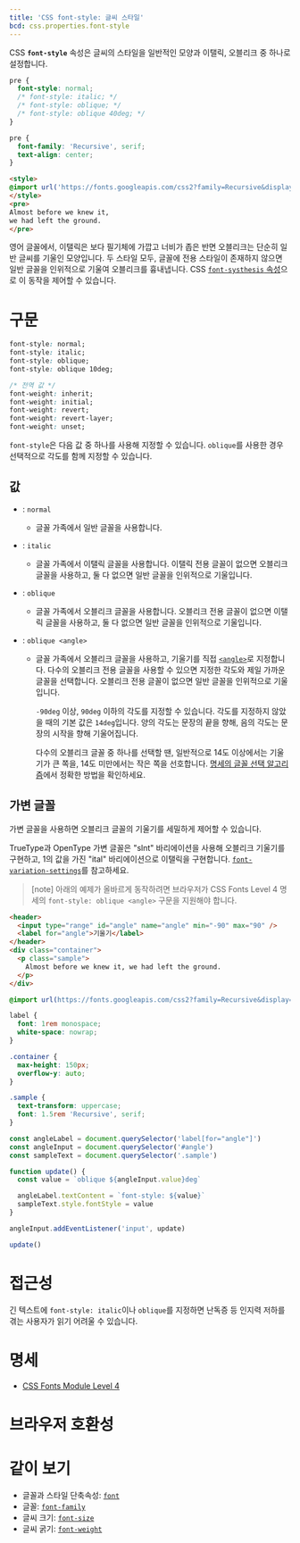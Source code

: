 ```yaml
---
title: 'CSS font-style: 글씨 스타일'
bcd: css.properties.font-style
---
```


CSS **`font-style`** 속성은 글씨의 스타일을 일반적인 모양과 이탤릭, 오블리크 중 하나로 설정합니다.

```css hidden name=demo
pre {
  font-style: normal;
  /* font-style: italic; */
  /* font-style: oblique; */
  /* font-style: oblique 40deg; */
}
```

```css hidden editable=false name=demo filename=style
pre {
  font-family: 'Recursive', serif;
  text-align: center;
}
```

```html hiden name=demo
<style>
@import url('https://fonts.googleapis.com/css2?family=Recursive&display=swap');
</style>
<pre>
Almost before we knew it,
we had left the ground.
</pre>
```

<LiveExample height={240} lang="css" name="demo" />

영어 글꼴에서, 이탤릭은 보다 필기체에 가깝고 너비가 좁은 반면 오블리크는 단순히 일반 글씨를 기울인 모양입니다. 두 스타일 모두, 글꼴에 전용 스타일이 존재하지 않으면 일반 글꼴을 인위적으로 기울여 오블리크를 흉내냅니다. CSS [`font-systhesis` 속성](https://developer.mozilla.org/en-US/docs/Web/CSS/font-synthesis)으로 이 동작을 제어할 수 있습니다.

# 구문

```css
font-style: normal;
font-style: italic;
font-style: oblique;
font-style: oblique 10deg;

/* 전역 값 */
font-weight: inherit;
font-weight: initial;
font-weight: revert;
font-weight: revert-layer;
font-weight: unset;
```

`font-style`은 다음 값 중 하나를 사용해 지정할 수 있습니다. `oblique`를 사용한 경우 선택적으로 각도를 함께 지정할 수 있습니다.

## 값

- : `normal`
  - 글꼴 가족에서 일반 글꼴을 사용합니다.
- : `italic`
  - 글꼴 가족에서 이탤릭 글꼴을 사용합니다. 이탤릭 전용 글꼴이 없으면 오블리크 글꼴을 사용하고, 둘 다 없으면 일반 글꼴을 인위적으로 기울입니다.
- : `oblique`
  - 글꼴 가족에서 오블리크 글꼴을 사용합니다. 오블리크 전용 글꼴이 없으면 이탤릭 글꼴을 사용하고, 둘 다 없으면 일반 글꼴을 인위적으로 기울입니다.
- : `oblique <angle>`

  - 글꼴 가족에서 오블리크 글꼴을 사용하고, 기울기를 직접 [`<angle>`](https://developer.mozilla.org/en-US/docs/Web/CSS/angle)로 지정합니다. 다수의 오블리크 전용 글꼴을 사용할 수 있으면 지정한 각도와 제일 가까운 글꼴을 선택합니다. 오블리크 전용 글꼴이 없으면 일반 글꼴을 인위적으로 기울입니다.

    `-90deg` 이상, `90deg` 이하의 각도를 지정할 수 있습니다. 각도를 지정하지 않았을 때의 기본 값은 `14deg`입니다. 양의 각도는 문장의 끝을 향해, 음의 각도는 문장의 시작을 향해 기울어집니다.

    다수의 오블리크 글꼴 중 하나를 선택할 땐, 일반적으로 14도 이상에서는 기울기가 큰 쪽을, 14도 미만에서는 작은 쪽을 선호합니다. [명세의 글꼴 선택 알고리즘](https://drafts.csswg.org/css-fonts-4/#font-matching-algorithm)에서 정확한 방법을 확인하세요.

## 가변 글꼴

가변 글꼴을 사용하면 오블리크 글꼴의 기울기를 세밀하게 제어할 수 있습니다.

TrueType과 OpenType 가변 글꼴은 "slnt" 바리에이션을 사용해 오블리크 기울기를 구현하고, 1의 값을 가진 "ital" 바리에이션으로 이탤릭을 구현합니다. [`font-variation-settings`](https://developer.mozilla.org/en-US/docs/Web/CSS/font-variation-settings)를 참고하세요.

> [note] 아래의 예제가 올바르게 동작하려면 브라우저가 CSS Fonts Level 4 명세의 `font-style: oblique <angle>` 구문을 지원해야 합니다.

```html hidden name=variable
<header>
  <input type="range" id="angle" name="angle" min="-90" max="90" />
  <label for="angle">기울기</label>
</header>
<div class="container">
  <p class="sample">
    Almost before we knew it, we had left the ground.
  </p>
</div>
```

```css hidden name=variable
@import url(https://fonts.googleapis.com/css2?family=Recursive&display=swap);

label {
  font: 1rem monospace;
  white-space: nowrap;
}

.container {
  max-height: 150px;
  overflow-y: auto;
}

.sample {
  text-transform: uppercase;
  font: 1.5rem 'Recursive', serif;
}
```

```js hidden name=variable
const angleLabel = document.querySelector('label[for="angle"]')
const angleInput = document.querySelector('#angle')
const sampleText = document.querySelector('.sample')

function update() {
  const value = `oblique ${angleInput.value}deg`

  angleLabel.textContent = `font-style: ${value}`
  sampleText.style.fontStyle = value
}

angleInput.addEventListener('input', update)

update()
```

<LiveExample name="variable" height={240} lang="css" />

# 접근성

긴 텍스트에 `font-style: italic`이나 `oblique`를 지정하면 난독증 등 인지력 저하를 겪는 사용자가 읽기 어려울 수 있습니다.

# 명세

- [CSS Fonts Module Level 4](https://drafts.csswg.org/css-fonts/#font-style-prop)

# 브라우저 호환성

<BrowserCompat data={props.bcd} />

# 같이 보기

- 글꼴과 스타일 단축속성: [`font`](./font)
- 글꼴: [`font-family`](./font-family)
- 글씨 크기: [`font-size`](./font-size)
- 글씨 굵기: [`font-weight`](./font-weight)

